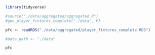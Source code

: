```r
library(tidyverse)

#source("./data/aggregated/aggregated.R")
#gen_player_fixtures_complete("./data", F)

pfc <- readRDS("./data/aggregated/player_fixtures_complete.RDS")

#data_path <- "./data"
```


```r
pfc 

```

```r
```
```r

```

